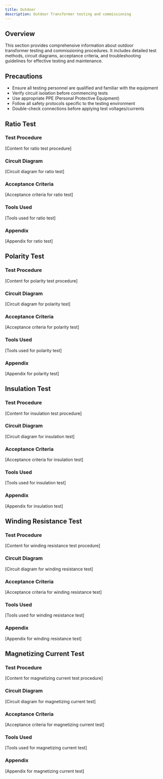 ```yaml
---
title: Outdoor
description: Outdoor Transformer testing and commissioning
---
```


## Overview
This section provides comprehensive information about outdoor transformer testing and commissioning procedures. It includes detailed test methods, circuit diagrams, acceptance criteria, and troubleshooting guidelines for effective testing and maintenance.

## Precautions
- Ensure all testing personnel are qualified and familiar with the equipment
- Verify circuit isolation before commencing tests
- Use appropriate PPE (Personal Protective Equipment)
- Follow all safety protocols specific to the testing environment
- Double-check connections before applying test voltages/currents

## Ratio Test

### Test Procedure
[Content for ratio test procedure]

### Circuit Diagram
[Circuit diagram for ratio test]

### Acceptance Criteria
[Acceptance criteria for ratio test]

### Tools Used
[Tools used for ratio test]

### Appendix
[Appendix for ratio test]

## Polarity Test

### Test Procedure
[Content for polarity test procedure]

### Circuit Diagram
[Circuit diagram for polarity test]

### Acceptance Criteria
[Acceptance criteria for polarity test]

### Tools Used
[Tools used for polarity test]

### Appendix
[Appendix for polarity test]

## Insulation Test

### Test Procedure
[Content for insulation test procedure]

### Circuit Diagram
[Circuit diagram for insulation test]

### Acceptance Criteria
[Acceptance criteria for insulation test]

### Tools Used
[Tools used for insulation test]

### Appendix
[Appendix for insulation test]

## Winding Resistance Test

### Test Procedure
[Content for winding resistance test procedure]

### Circuit Diagram
[Circuit diagram for winding resistance test]

### Acceptance Criteria
[Acceptance criteria for winding resistance test]

### Tools Used
[Tools used for winding resistance test]

### Appendix
[Appendix for winding resistance test]

## Magnetizing Current Test

### Test Procedure
[Content for magnetizing current test procedure]

### Circuit Diagram
[Circuit diagram for magnetizing current test]

### Acceptance Criteria
[Acceptance criteria for magnetizing current test]

### Tools Used
[Tools used for magnetizing current test]

### Appendix
[Appendix for magnetizing current test]

